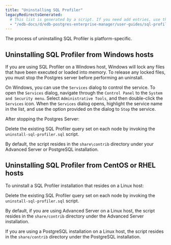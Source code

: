 ```yaml
---
title: "Uninstalling SQL Profiler"
legacyRedirectsGenerated:
  # This list is generated by a script. If you need add entries, use the `legacyRedirects` key.
  - "/edb-docs/d/edb-postgres-enterprise-manager/user-guides/sql-profiler-configuration-guide/8.0/uninstalling_sql_profiler.html"
---
```


<div id="uninstalling_sql_profiler" class="registered_link"></div>

The process of uninstalling SQL Profiler is platform-specific.

## Uninstalling SQL Profiler from Windows hosts

If you are using SQL Profiler on a Windows host, Windows will lock any files that have been executed or loaded into memory. To release any locked files, you must stop the Postgres server before performing an uninstall.

On Windows, you can use the `Services` dialog to control the service. To open the `Services` dialog, navigate through the `Control Panel` to the `System and Security menu`. Select `Administrative Tools`, and then double-click the `Services` icon. When the `Services` dialog opens, highlight the service name in the list, and use the option provided on the dialog to `Stop` the service.

After stopping the Postgres Server:

Delete the existing SQL Profiler query set on each node by invoking the `uninstall-sql-profiler.sql` script.

By default, the script resides in the `share\contrib` directory under your Advanced Server or PostgreSQL installation.

## Uninstalling SQL Profiler from CentOS or RHEL hosts

To uninstall a SQL Profiler installation that resides on a Linux host:

Delete the existing SQL Profiler query set on each node by invoking the `uninstall-sql-profiler.sql` script.

By default, if you are using Advanced Server on a Linux host, the script resides in the `share/contrib` directory under the Advanced Server installation.

If you are using a PostgreSQL installation on a Linux host, the script resides in the `share/contrib` directory under the PostgreSQL installation.
